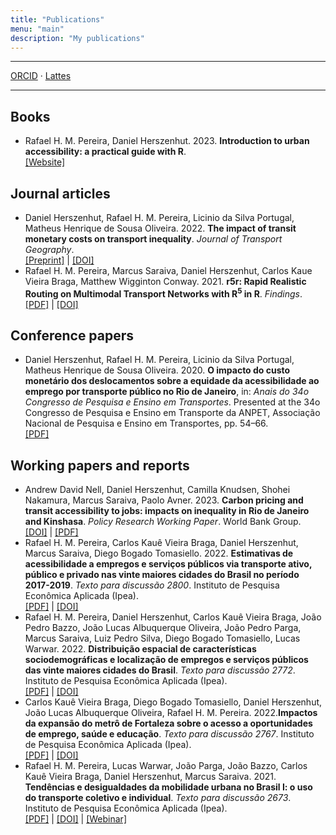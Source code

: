 ```yaml
---
title: "Publications"
menu: "main"
description: "My publications"
---
```


<div class="mx-0 mx-md-4"> <hr> </div>

[ORCID](https://orcid.org/0000-0001-8066-1105) &middot; [Lattes](http://lattes.cnpq.br/2549531392898541)

<div class="mx-0 mx-md-4"> <hr> </div>

## Books

- Rafael H. M. Pereira, Daniel Herszenhut. 2023. **Introduction to urban accessibility: a practical guide with R**. \
[[Website]](https://ipeagit.github.io/intro_access_book/)

## Journal articles

- Daniel Herszenhut, Rafael H. M. Pereira, Licinio da Silva Portugal, Matheus Henrique de Sousa Oliveira. 2022. **The impact of transit monetary costs on transport inequality**. *Journal of Transport Geography*. \
[[Preprint]](https://osf.io/e3tac/) | [[DOI]](https://doi.org/10.1016/j.jtrangeo.2022.103309)
- Rafael H. M. Pereira, Marcus Saraiva, Daniel Herszenhut, Carlos Kaue Vieira Braga, Matthew Wigginton Conway. 2021. **r5r: Rapid Realistic Routing on Multimodal Transport Networks with R<sup>5</sup> in R**. *Findings*. \
[[PDF]](https://findingspress.org/api/v1/articles/21262-r5r-rapid-realistic-routing-on-multimodal-transport-networks-with-r-5-in-r.pdf) | [[DOI]](https://doi.org/10.32866/001c.21262)

## Conference papers

- Daniel Herszenhut, Rafael H. M. Pereira, Licinio da Silva Portugal, Matheus Henrique de Sousa Oliveira. 2020. **O impacto do custo monetário dos deslocamentos sobre a equidade da acessibilidade ao emprego por transporte público no Rio de Janeiro**, in: *Anais do 34o Congresso de Pesquisa e Ensino em Transportes*. Presented at the 34o Congresso de Pesquisa e Ensino em Transporte da ANPET, Associação Nacional de Pesquisa e Ensino em Transportes, pp. 54–66. \
[[PDF]](http://www.anpet.org.br/anais34/documentos/2020/Aspectos%20Econ%C3%B4micos%20Sociais%20Pol%C3%ADticos%20e%20Ambientais%20do%20Transporte/Economia%20e%20Regula%C3%A7%C3%A3o%20dos%20Transportes%20I/5_85_AC.pdf)

## Working papers and reports

- Andrew David Nell, Daniel Herszenhut, Camilla Knudsen, Shohei Nakamura, Marcus Saraiva, Paolo Avner. 2023. **Carbon pricing and transit accessibility to jobs: impacts on inequality in Rio de Janeiro and Kinshasa**. *Policy Research Working Paper*. World Bank Group. \
[[DOI]](https://documents.worldbank.org/en/publication/documents-reports/documentdetail/099434503062310151/idu05a4ae20c0a79d042a40a09c01721e4239201) | [[PDF]](https://documents1.worldbank.org/curated/en/099434503062310151/pdf/IDU05a4ae20c0a79d042a40a09c01721e4239201.pdf)
- Rafael H. M. Pereira, Carlos Kauê Vieira Braga, Daniel Herszenhut, Marcus Saraiva, Diego Bogado Tomasiello. 2022. **Estimativas de acessibilidade a empregos e serviços públicos via transporte ativo, público e privado nas vinte maiores cidades do Brasil no período 2017-2019**. *Texto para discussão 2800*. Instituto de Pesquisa Econômica Aplicada (Ipea). \
[[PDF]](https://repositorio.ipea.gov.br/bitstream/11058/11345/2/TD_2800_Web.pdf) | [[DOI]](http://dx.doi.org/10.38116/td2800)
- Rafael H. M. Pereira, Daniel Herszenhut, Carlos Kauê Vieira Braga, João Pedro Bazzo, João Lucas Albuquerque Oliveira, João Pedro Parga, Marcus Saraiva, Luiz Pedro Silva, Diego Bogado Tomasiello, Lucas Warwar. 2022. **Distribuição espacial de características sociodemográficas e localização de empregos e serviços públicos das vinte maiores cidades do Brasil**. *Texto para discussão 2772*. Instituto de Pesquisa Econômica Aplicada (Ipea). \
[[PDF]](http://repositorio.ipea.gov.br/bitstream/11058/11225/1/td_2772.pdf) | [[DOI]](http://dx.doi.org/10.38116/td2772)
- Carlos Kauê Vieira Braga, Diego Bogado Tomasiello, Daniel Herszenhut, João Lucas Albuquerque Oliveira, Rafael H. M. Pereira. 2022.**Impactos da expansão do metrô de Fortaleza sobre o acesso a oportunidades de emprego, saúde e educação**. *Texto para discussão 2767*. Instituto de Pesquisa Econômica Aplicada (Ipea). \
[[PDF]](https://www.ipea.gov.br/portal/images/stories/PDFs/TDs/220518_218180_td_2767_web.pdf) | [[DOI]](http://dx.doi.org/10.38116/td2767)
- Rafael H. M. Pereira, Lucas Warwar, João Parga, João Bazzo, Carlos Kauê Vieira Braga, Daniel Herszenhut, Marcus Saraiva. 2021. **Tendências e desigualdades da mobilidade urbana no Brasil I: o uso do transporte coletivo e individual**. *Texto para discussão 2673*. Instituto de Pesquisa Econômica Aplicada (Ipea). \
[[PDF]](http://repositorio.ipea.gov.br/bitstream/11058/10713/1/td_2673.pdf) | [[DOI]](http://dx.doi.org/10.38116/td2673) | [[Webinar]](https://www.youtube.com/watch?v=gA2GqH3ybBw)
